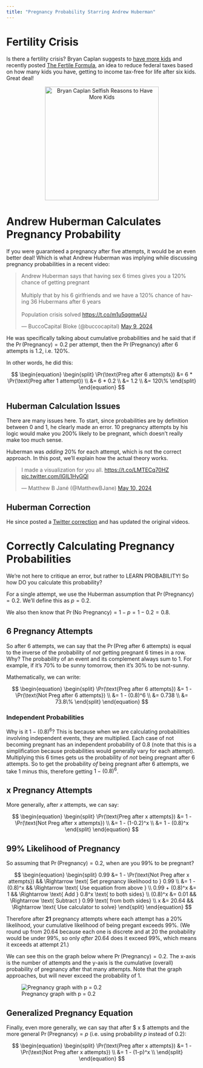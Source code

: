 ```yaml
---
title: "Pregnancy Probability Starring Andrew Huberman"
---
```

# Fertility Crisis
Is there a fertility crisis? Bryan Caplan suggests to [have more kids](https://www.amazon.com/Selfish-Reasons-Have-More-Kids/dp/0465028616) and recently posted [The Fertile Formula](https://www.betonit.ai/p/how-much-would-this-raise-fertility), an idea to reduce federal taxes based on how many kids you have, getting to income tax-free for life after six kids. Great deal! 

<p align="center">
<a href="https://www.amazon.com/Selfish-Reasons-Have-More-Kids/dp/0465028616"><img src="./assets/misc/bryancaplan.jpg" alt="Bryan Caplan Selfish Reasons to Have More Kids" width="300"/></a></p>

# Andrew Huberman Calculates Pregnancy Probability
If you were guaranteed a pregnancy after five attempts, it would be an even better deal! Which is what Andrew Huberman was implying while discussing pregnancy probabilities in a recent video: 

<blockquote class="twitter-tweet" data-media-max-width="560"><p lang="en" dir="ltr">Andrew Huberman says that having sex 6 times gives you a 120% chance of getting pregnant<br><br>Multiply that by his 6 girlfriends and we have a 120% chance of having 36 Hubermans after 6 years<br><br>Population crisis solved <a href="https://t.co/m1u5qgmwUJ">https://t.co/m1u5qgmwUJ</a></p>&mdash; BuccoCapital Bloke (@buccocapital) <a href="https://twitter.com/buccocapital/status/1788575303889035600?ref_src=twsrc%5Etfw">May 9, 2024</a></blockquote> <script async src="https://platform.twitter.com/widgets.js" charset="utf-8"></script>

He was specifically talking about cumulative probabilities and he said that if the 
$\Pr(\text{Pregnancy}) = 0.2$ per attempt, then the $\Pr(\text{Pregnancy})$ after $6$ attempts is $1.2$, i.e. $120\%$. 

In other words, he did this: 

$$
\begin{equation}
\begin{split}
\Pr(\text{Preg after 6 attempts}) &= 6 * \Pr(\text{Preg after 1 attempt}) \\
  &= 6 * 0.2 \\
  &= 1.2 \\
  &= 120\%
\end{split}
\end{equation}
$$

## Huberman Calculation Issues
There are many issues here. To start, since probabilities are by definition between $0$ and $1$, he clearly made an error. $10$ pregnancy attempts by his logic would make you $200\%$ likely to be pregnant, which doesn't really make too much sense. 

Huberman was *adding* $20\%$ for each attempt, which is not the correct approach. In this post, we'll explain how the actual theory works. 

<blockquote class="twitter-tweet"><p lang="en" dir="ltr">I made a visualization for you all. <a href="https://t.co/LMTECq70HZ">https://t.co/LMTECq70HZ</a> <a href="https://t.co/IGIL1HyGQl">pic.twitter.com/IGIL1HyGQl</a></p>&mdash; Matthew B Jané (@MatthewBJane) <a href="https://twitter.com/MatthewBJane/status/1789015382230991289?ref_src=twsrc%5Etfw">May 10, 2024</a></blockquote> <script async src="https://platform.twitter.com/widgets.js" charset="utf-8"></script>

## Huberman Correction
He since posted a [Twitter correction](https://twitter.com/hubermanlab/status/1788964558758965281) and has updated the original videos. 

# Correctly Calculating Pregnancy Probabilities
We're not here to critique an error, but rather to LEARN PROBABILITY! So how DO you calculate this probability? 

For a single attempt, we use the Huberman assumption that $\Pr(\text{Pregnancy}) = 0.2$. We'll define this as $p = 0.2$. 

We also then know that $\Pr(\text{No Pregnancy}) = 1 - p = 1 - 0.2 = 0.8$. 

## 6 Pregnancy Attempts 
So after $6$ attempts, we can say that the $\Pr(\text{Preg after 6 attempts})$ is equal to the inverse of the probability of *not* getting pregnant $6$ times in a row. Why? The probability of an event and its complement always sum to $1$. For example, if it's $70\%$ to be sunny tomorrow, then it's $30\%$ to be not-sunny. 

Mathematically, we can write: 

$$
\begin{equation}
\begin{split}
\Pr(\text{Preg after 6 attempts}) &= 1 - \Pr(\text{Not Preg after 6 attempts}) \\
  &= 1 - (0.8)^6 \\
  &= 0.738 \\
  &= 73.8\%
\end{split}
\end{equation}
$$

### Independent Probabilities 
Why is it $1 - (0.8)^6$? This is because when we are calculating probabilities involving independent events, they are multiplied. Each case of not becoming pregnant has an independent probability of $0.8$ (note that this is a simplification because probabilities would generally vary for each attempt). Multiplying this $6$ times gets us the probability of *not* being pregnant after $6$ attempts. So to get the probability *of* being pregnant after $6$ attempts, we take $1$ minus this, therefore getting $1 - (0.8)^6$. 

## x Pregnancy Attempts
More generally, after $x$ attempts, we can say:

$$
\begin{equation}
\begin{split}
\Pr(\text{Preg after x attempts}) &= 1 - \Pr(\text{Not Preg after x attempts}) \\
  &= 1 - (1-0.2)^x \\
  &= 1 - (0.8)^x
\end{split}
\end{equation}
$$

## 99% Likelihood of Pregnancy
So assuming that $\Pr(\text{Pregnancy}) = 0.2$, when are you $99\%$ to be pregnant? 

$$
\begin{equation}
\begin{split}
 0.99 &= 1 - \Pr(\text{Not Preg after x attempts}) && \Rightarrow \text{ Set pregnancy likelihood to } 0.99 \\
      &= 1 - (0.8)^x && \Rightarrow \text{ Use equation from above } \\
  0.99 + (0.8)^x &= 1 && \Rightarrow \text{ Add } 0.8^x \text{ to both sides} \\
  (0.8)^x &= 0.01 && \Rightarrow \text{ Subtract } 0.99 \text{ from both sides} \\
  x &= 20.64 && \Rightarrow \text{ Use calculator to solve}
\end{split}
\end{equation}
$$

Therefore after **$21$** pregnancy attempts where each attempt has a $20\%$ likelihood, your cumulative likelihood of being pregant exceeds $99\%$. (We round up from $20.64$ because each one is discrete and at $20$ the probability would be under $99\%$, so only *after* $20.64$ does it exceed $99\%$, which means it exceeds at attempt $21$.)

We can see this on the graph below where $\Pr(\text{Pregnancy}) = 0.2$. The x-axis is the number of attempts and the y-axis is the cumulative (overall) probability of pregnancy after that many attempts. Note that the graph approaches, but will never exceed the probability of $1$. 

![Pregnancy graph with p = 0.2](./assets/misc/preggraph.png)

## Generalized Pregnancy Equation
Finally, even more generally, we can say that after $ x $ attempts and the more general $\Pr(\text{Pregnancy}) = p$ (i.e. using probability $p$ instead of $0.2$): 

$$
\begin{equation}
\begin{split}
\Pr(\text{Preg after x attempts}) &= 1 - \Pr(\text{Not Preg after x attempts}) \\
  &= 1 - (1-p)^x \\
\end{split}
\end{equation}
$$